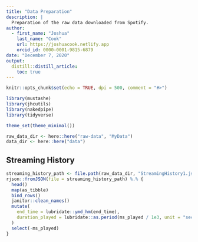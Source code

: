 ```yaml
---
title: "Data Preparation"
description: |
  Preparation of the raw data downloaded from Spotify.
author:
  - first_name: "Joshua"
    last_name: "Cook"
    url: https://joshuacook.netlify.app
    orcid_id: 0000-0001-9815-6879
date: "December 7, 2020"
output:
  distill::distill_article:
    toc: true
---
```


```r
knitr::opts_chunk$set(echo = TRUE, dpi = 500, comment = "#>")

library(mustashe)
library(jhcutils)
library(nakedpipe)
library(tidyverse)

theme_set(theme_minimal())

raw_data_dir <- here::here("raw-data", "MyData")
data_dir <- here::here("data")
```

## Streaming History

```r
streaming_history_path <- file.path(raw_data_dir, "StreamingHistory1.json")
rjson::fromJSON(file = streaming_history_path) %.% {
  head()
  map(as_tibble)
  bind_rows()
  janitor::clean_names()
  mutate(
    end_time = lubridate::ymd_hm(end_time),
    duration_played = lubridate::as.period(ms_played / 1e3, unit = "seconds")
  )
  select(-ms_played)
}
```

